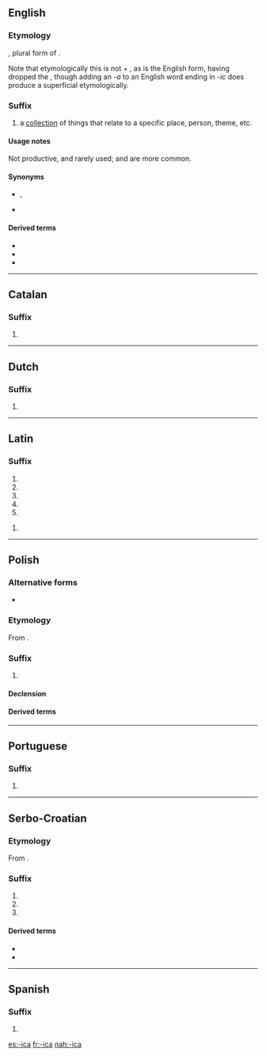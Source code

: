 {{also|ica|ICA|iĉa|icã|iça}}
==English==

===Etymology===
{{etyl|la|en}} {{m|la|-ica||(plural suffix)}}, plural form of {{m|la|-icum||(singular suffix)}}.

Note that etymologically this is not {{m|en|-ic}} + {{m|la|-a||(plural ending)}}, as {{m|en|-ic}} is the English form, having dropped the {{m|la|-um}}, though adding an ''-a'' to an English word ending in ''-ic'' does produce a superficial etymologically.

===Suffix===
{{en-suffix}}

# a [[collection]] of things that relate to a specific place, person, theme, etc.

====Usage notes====
Not productive, and rarely used; {{m|en|-ana}} and {{m|en|-ia}} are more common.

====Synonyms====
* {{l|en|-ana}}, {{l|en|-iana}}
* {{l|en|-ia}}

====Derived terms====
* {{l|en|erotica}}
* {{l|en|Hebraica}}
* {{l|en|Judaica}}

----

==Catalan==

===Suffix===
{{head|ca|suffix}}

# {{feminine singular of|-ic|lang=ca}}

----

==Dutch==

===Suffix===
{{head|nl|suffix}}

# {{feminine noun of|-icus|lang=nl}}

{{suffixsee|nl}}

----

==Latin==

===Suffix===
{{la-suffix-form|ica}}

# {{inflection of|-icus||nom|f|s|lang=la}}
# {{inflection of|-icus||nom|n|p|lang=la}}
# {{inflection of|-icus||acc|n|p|lang=la}}
# {{inflection of|-icus||voc|f|s|lang=la}}
# {{inflection of|-icus||voc|n|p|lang=la}}

{{la-suffix-form|icā}}

# {{inflection of|-icus||abl|f|s|lang=la}}

----

==Polish==

===Alternative forms===
* {{l|pl|-yca}}

===Etymology===
From {{inh|pl|sla-pro|*-ica}}.

===Suffix===
{{head|pl|suffix|g=f}}

# {{non-gloss definition|Forms feminine nouns, especially pejoratives and augmentatives}}

====Declension====
{{pl-decl-noun-f}}

====Derived terms====
{{suffixsee|pl}}

----

==Portuguese==

===Suffix===
{{head|pt|suffix form}}

# {{feminine singular of|-ico|lang=pt}}

----

==Serbo-Croatian==

===Etymology===
From {{inh|sh|sla-pro|*-ica}}.

===Suffix===
{{sh-suffix}}

# {{non-gloss definition|Suffix appended to words to create a feminine noun, commonly used for forming [[diminutives]].}}
# {{non-gloss definition|Suffix appended to words to create a masculine or feminine noun, usually a [[pejorative]].}}
# {{non-gloss definition|Feminine form of {{m|sh|-ik}}.}}

====Derived terms====
* {{l|sh|-arica}}
* {{l|sh|-čica}}
----
==Spanish==

===Suffix===
{{head|es|suffix form}}

# {{feminine singular of|-ico|lang=es}}

[[es:-ica]]
[[fr:-ica]]
[[nah:-ica]]